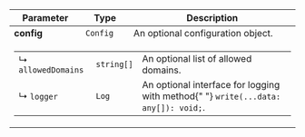 <table style={{ borderCollapse: "collapse", width: "100%", display: "table" }}>
  <thead>
    <tr>
      <th style={{ width: "30%" }}>Parameter</th>
      <th style={{ width: "20%" }}>Type</th>
      <th style={{ width: "50%" }}>Description</th>
    </tr>
  </thead>
  <tbody>
    <tr>
      <td>
        <strong>config</strong>
      </td>
      <td>
        <code>Config</code>
      </td>
      <td>
        An optional configuration object.
      </td>
    </tr>
    <tr>
      <td colSpan="3">
        <table style={{ width: "100%", borderCollapse: "collapse" }}>
          <tbody>
            <tr>
              <td style={{ width: "30%" }}>
                ↳ <code>allowedDomains</code>
              </td>
              <td style={{ width: "20%" }}>
                <code>string[]</code>
              </td>
              <td>
                An optional list of allowed domains.
              </td>
            </tr>
            <tr>
              <td>
                ↳ <code>logger</code>
              </td>
              <td>
                <code>Log</code>
              </td>
              <td>
                An optional interface for logging with method{" "}
                <code>write(...data: any[]): void;</code>.
              </td>
            </tr>
          </tbody>
        </table>
      </td>
    </tr>
  </tbody>
</table>
